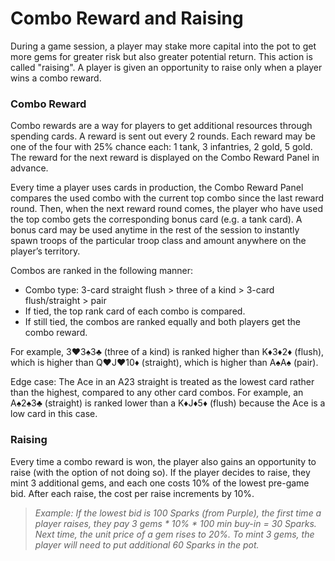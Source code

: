 # Combo Reward and Raising

During a game session, a player may stake more capital into the pot to get more gems for greater risk but also greater potential return. This action is called "raising". A player is given an opportunity to raise only when a player wins a combo reward.

### Combo Reward

Combo rewards are a way for players to get additional resources through spending cards. A reward is sent out every 2 rounds. Each reward may be one of the four with 25\% chance each: 1 tank, 3 infantries, 2 gold, 5 gold. The reward for the next reward is displayed on the Combo Reward Panel in advance.

Every time a player uses cards in production, the Combo Reward Panel compares the used combo with the current top combo since the last reward round. Then, when the next reward round comes, the player who have used the top combo gets the corresponding bonus card (e.g. a tank card). A bonus card may be used anytime in the rest of the session to instantly spawn troops of the particular troop class and amount anywhere on the player’s territory.

Combos are ranked in the following manner:

- Combo type: 3-card straight flush > three of a kind > 3-card flush/straight > pair
- If tied, the top rank card of each combo is compared.
- If still tied, the combos are ranked equally and both players get the combo reward.

For example, 3♥️3♠️3♣️ (three of a kind) is ranked higher than K♦️3♦️2♦️ (flush), which is higher than Q♥️J♥️10♦️ (straight), which is higher than A♠️A♠️ (pair).

Edge case: The Ace in an A23 straight is treated as the lowest card rather than the highest, compared to any other card combos. For example, an A♠️2♠️3♣️ (straight) is ranked lower than a K♦️J♦️5♦️ (flush) because the Ace is a low card in this case. 

### Raising

Every time a combo reward is won, the player also gains an opportunity to raise (with the option of not doing so). If the player decides to raise, they mint 3 additional gems, and each one costs 10% of the lowest pre-game bid. After each raise, the cost per raise increments by 10%.

> _Example: If the lowest bid is 100 Sparks (from Purple), the first time a player raises, they pay 3 gems \* 10% \* 100 min buy-in = 30 Sparks. Next time, the unit price of a gem rises to 20%. To mint 3 gems, the player will need to put additional 60 Sparks in the pot._
